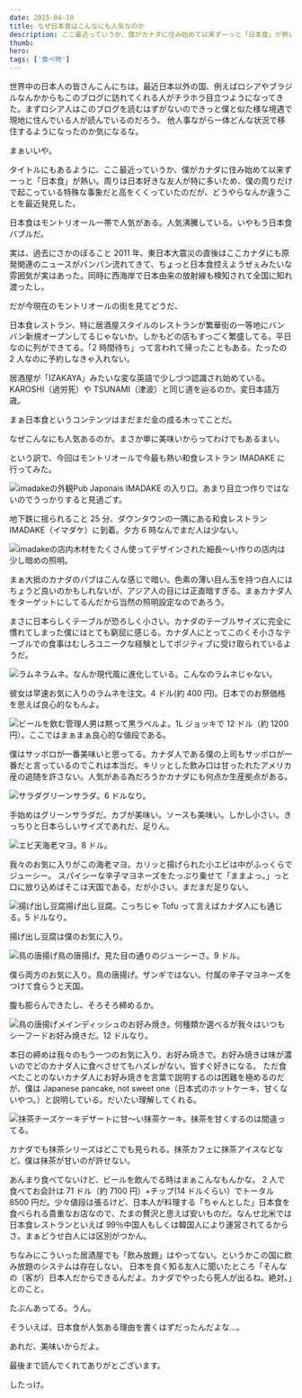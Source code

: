```yaml
---
date: 2015-04-10
title: なぜ日本食はこんなにも人気なのか
description: ここ最近っていうか、僕がカナダに住み始めて以来ずーっと「日本食」が熱い。周りは日本好きな友人が特に多いため、僕の周りだけで起こっている特殊な事象だと高をくくっていたのだが、どうやらなんか違うことを最近発見した。
thumb:
hero:
tags: ['食べ物']
---
```


世界中の日本人の皆さんこんにちは。最近日本以外の国、例えばロシアやブラジルなんかからもこのブログに訪れてくれる人がチラホラ目立つようになってきた。まずロシア人はこのブログを読むはずがないのできっと僕と似た様な境遇で現地に住んでいる人が読んでいるのだろう。
他人事ながら一体どんな状況で移住するようになったのか気になるな。

まぁいいや。

タイトルにもあるように、ここ最近っていうか、僕がカナダに住み始めて以来ずーっと「日本食」が熱い。周りは日本好きな友人が特に多いため、僕の周りだけで起こっている特殊な事象だと高をくくっていたのだが、どうやらなんか違うことを最近発見した。

日本食はモントリオール一帯で人気がある。人気沸騰している。いやもう日本食バブルだ。

実は、過去にさかのぼること 2011 年、東日本大震災の直後はここカナダにも原発関連のニュースがバンバン流れてきて、ちょっと日本食控えようぜぇみたいな雰囲気が実はあった。同時に西海岸で日本由来の放射線も検知されて全国に知れ渡ったし。

だが今現在のモントリオールの街を見てどうだ、

日本食レストラン、特に居酒屋スタイルのレストランが繁華街の一等地にバンバン新規オープンしてるじゃないか。しかもどの店もすっごく繁盛してる。平日なのに列ができてる。「2 時間待ち」って言われて帰ったこともある。たったの 2 人なのに予約しなきゃ入れない。

居酒屋が「IZAKAYA」みたいな変な英語で少しづつ認識され始めている。KAROSHI（過労死）や TSUNAMI（津波）と同じ道を辿るのか。変日本語万歳。

まぁ日本食というコンテンツはまだまだ金の成る木ってことだ。

なぜこんなにも人気あるのか。まさか単に美味いからってわけでもあるまい。

という訳で、今回はモントリオールで今最も熱い和食レストラン IMADAKE に行ってみた。

![imadakeの外観](../images/why_jfood/imadake1.jpg)Pub Japonais IMADAKE
の入り口。あまり目立つ作りではないのでうっかりすると見過ごす。

地下鉄に揺られること 25 分、ダウンタウンの一隅にある和食レストラン IMADAKE（イマダケ）に到着。夕方 6 時なんでまだ人は少ない。

![imadakeの店内](../images/why_jfood/imadake2.jpg)木材をたくさん使ってデザインされた細長〜い作りの店内は少し暗めの照明。

まぁ大抵のカナダのパブはこんな感じで暗い。色素の薄い目ん玉を持つ白人にはちょうど良いのかもしれないが、アジア人の目には正直暗すぎる。まぁカナダ人をターゲットにしてるんだから当然の照明設定なのであろう。

まさに日本らしくテーブルが恐ろしく小さい。カナダのテーブルサイズに完全に慣れてしまった僕にはとても窮屈に感じる。カナダ人にとってこのくそ小さなテーブルでの食事はむしろユニークな経験としてポジティブに受け取られているようだ。

![ラムネ](../images/why_jfood/ramune.jpg)ラムネ。なんか現代風に進化している。こんなのラムネじゃない。

彼女は早速お気に入りのラムネを注文。4 ドル(約 400 円)。日本でのお祭価格を思えば良心的なもんよ。

![ビールを飲む管理人](../images/why_jfood/big_drink.jpg)男は黙って黒ラベルよ。1L ジョッキで 12 ドル（約 1200 円）。ここではまぁまぁ良心的な値段である。

僕はサッポロが一番美味いと思ってる。カナダ人である僕の上司もサッポロが一番だと言っているのでこれは本当だ。キリッとした飲み口は甘ったれたアメリカ産の追随を許さない。人気がある為だろうかカナダにも何点か生産拠点がある。

![サラダ](../images/why_jfood/salad.jpg)グリーンサラダ。6 ドルなり。

手始めはグリーンサラダだ。カブが美味い。ソースも美味い。しかし小さい。きっちりと日本らしいサイズであれだ、足りん。

![エビ天](../images/why_jfood/shrimp2.jpg)海老マヨ。8 ドル。

我々のお気に入りがこの海老マヨ。カリッと揚げられた小エビは中がふっくらでジューシー。
スパイシーな辛子マヨネーズをたっぷり乗せて「ままよっ。」っと口に放り込めばそこは天国である。だが小さい。まだまだ足りない。

![揚げ出し豆腐](../images/why_jfood/tofu.jpg)揚げ出し豆腐。こっちじゃ Tofu って言えばカナダ人にも通じる。5 ドルなり。

揚げ出し豆腐は僕のお気に入り。

![鳥の唐揚げ](../images/why_jfood/fried_chicken.jpg)鳥の唐揚げ。見た目の通りのジューシーさ。9 ドル。

僕ら両方のお気に入り。鳥の唐揚げ。ザンギではない。付属の辛子マヨネーズをつけて食らうと天国。

腹も膨らんできたし、そろそろ締めるか。

![鳥の唐揚げ](../images/why_jfood/okonomiyaki.jpg)メインディッシュのお好み焼き。何種類か選べるが我々はいつもシーフードお好み焼きだ。12 ドルなり。

本日の締めは我々のもう一つのお気に入り、お好み焼きで。お好み焼きは味が濃いのでどのカナダ人に食べさせてもハズレがない。皆すぐ好きになる。
ただ食べたことのないカナダ人にお好み焼きを言葉で説明するのは困難を極めるのだが、僕は Japanese pancake, not sweet one（日本式のホットケーキ、甘くないやつ。）と説明している。だいたい理解してくれる。

![抹茶チーズケーキ](../images/why_jfood/cheesecake.jpg)デザートに甘〜い抹茶ケーキ。抹茶を甘くするのは間違ってる。

カナダでも抹茶シリーズはどこでも見られる。抹茶カフェに抹茶アイスなどなど。僕は抹茶が甘いのが許せない。

あんまり食べてないけど、ビールを飲んでる時はまぁこんなもんかな。
2 人で食べてお会計は 71 ドル（約 7100 円）+チップ(14 ドルくらい）でトータル 8500 円だ。少々値段は張るけど、日本人が料理する「ちゃんとした」日本食を食べられる貴重なお店なので、たまの贅沢と思えば安いものだ。なんせ北米では日本食レストランといえば 99％中国人もしくは韓国人により運営されてるからさ。まぁどうせ白人には区別がつかん。

ちなみにこういった居酒屋でも「飲み放題」はやってない。というかこの国に飲み放題のシステムは存在しない。
日本を良く知る友人に聞いたところ「そんなの（客が）日本人だからできるんだよ。カナダでやったら死人が出るね。絶対。」とのこと。

たぶんあってる。うん。

そういえば、日本食が人気ある理由を書くはずだったんだよな…。

あれだ、美味いからだよ。

最後まで読んでくれてありがとございます。

したっけ。
